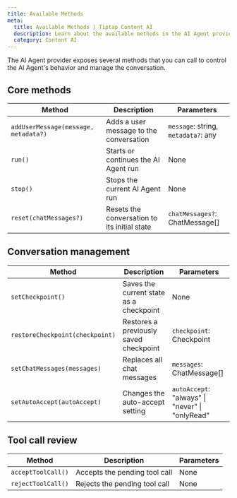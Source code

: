 ```yaml
---
title: Available Methods
meta:
  title: Available Methods | Tiptap Content AI
  description: Learn about the available methods in the AI Agent provider.
  category: Content AI
---
```


The AI Agent provider exposes several methods that you can call to control the AI Agent's behavior and manage the conversation.

## Core methods

| Method                               | Description                                  | Parameters                          |
| ------------------------------------ | -------------------------------------------- | ----------------------------------- |
| `addUserMessage(message, metadata?)` | Adds a user message to the conversation      | `message`: string, `metadata?`: any |
| `run()`                              | Starts or continues the AI Agent run         | None                                |
| `stop()`                             | Stops the current AI Agent run               | None                                |
| `reset(chatMessages?)`               | Resets the conversation to its initial state | `chatMessages?`: ChatMessage[]      |

## Conversation management

| Method                          | Description                             | Parameters                                      |
| ------------------------------- | --------------------------------------- | ----------------------------------------------- |
| `setCheckpoint()`               | Saves the current state as a checkpoint | None                                            |
| `restoreCheckpoint(checkpoint)` | Restores a previously saved checkpoint  | `checkpoint`: Checkpoint                        |
| `setChatMessages(messages)`     | Replaces all chat messages              | `messages`: ChatMessage[]                       |
| `setAutoAccept(autoAccept)`     | Changes the auto-accept setting         | `autoAccept`: "always" \| "never" \| "onlyRead" |

## Tool call review

| Method             | Description                   | Parameters |
| ------------------ | ----------------------------- | ---------- |
| `acceptToolCall()` | Accepts the pending tool call | None       |
| `rejectToolCall()` | Rejects the pending tool call | None       |
